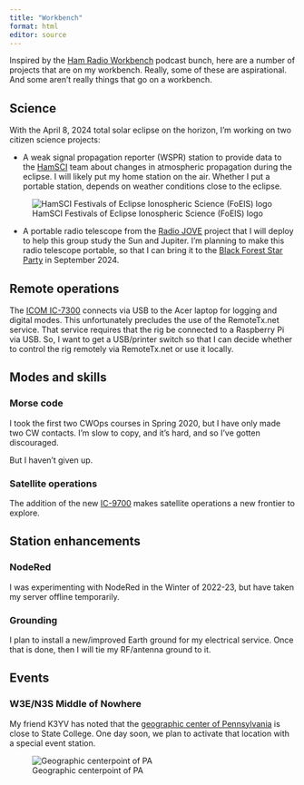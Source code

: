 ```yaml
---
title: "Workbench"
format: html
editor: source
---
```


Inspired by the [Ham Radio Workbench](https://www.hamradioworkbench.com) podcast bunch, here are a number of projects that are on my workbench.
Really, some of these are aspirational.
And some aren't really things that go on a workbench.

<!-- ## Kit-building -->

<!-- ### QRP-Labs QDX -->

## Science

With the April 8, 2024 total solar eclipse on the horizon, I'm working on two 
citizen science projects:

- A weak signal propagation reporter (WSPR) station to provide data to the
[HamSCI](https://hamsci.org) team about changes in atmospheric propagation during the eclipse. I will likely put my home station on the air. Whether I put a portable station, depends on weather conditions close to the eclipse.

![HamSCI Festivals of Eclipse Ionospheric Science (FoEIS) logo](https://hamsci.org/sites/default/files/seqp/web_pages/HamSCI%20Festivals%20of%20the%20Eclipse%20e-banner.jpg)

- A portable radio telescope from the [Radio JOVE](https://radiojove.gsfc.nasa.gov) project that I will deploy to help this group study the Sun and Jupiter. I'm planning to make this radio telescope portable, so that I can bring it to the [Black Forest Star Party](https://bfsp.org) in September 2024.

## Remote operations

The [ICOM IC-7300](https://w3tm.org/shack/rigs.html#icom-ic-7300) connects via USB to the Acer laptop for logging and digital modes.
This unfortunately precludes the use of the RemoteTx.net service.
That service requires that the rig be connected to a Raspberry Pi via USB.
So, I want to get a USB/printer switch so that I can decide whether to control the rig remotely via RemoteTx.net or use it locally.

## Modes and skills

### Morse code

I took the first two CWOps courses in Spring 2020, but I have only made two CW contacts.
I'm slow to copy, and it's hard, and so I've gotten discouraged.

But I haven't given up.

<!-- ### Unusual digital modes -->

<!-- ### More contesting -->

<!-- ### Rapid Activation and Deployment Amateur Radio (RaDAR) -->

<!-- I have ambitions of organizing some operations in the spirit of [RaDAR](https://radarops.co.za). -->

### Satellite operations

The addition of the new [IC-9700](https://w3tm.org/shack/rigs.html#icom-ic-9700) makes satellite operations a new frontier to explore.

## Station enhancements

### NodeRed

I was experimenting with NodeRed in the Winter of 2022-23, but have taken my server offline temporarily.

### Grounding

I plan to install a new/improved Earth ground for my electrical service.
Once that is done, then I will tie my RF/antenna ground to it.

## Events

### W3E/N3S Middle of Nowhere

My friend K3YV has noted that the [geographic center of Pennsylvania](https://www.google.com/maps/place/Geographic+Centerpoint+of+Pennsylvania/@40.8749959,-77.8027726,15z/data=!4m6!3m5!1s0x89cea388797d671d:0xc7b0ef303aa96860!8m2!3d40.8749959!4d-77.8027726!16s%2Fg%2F11f57hn75t?entry=ttu) is close to State College.
One day soon, we plan to activate that location with a special event station.

![Geographic centerpoint of PA](img/pa-geo-center-map.png)




